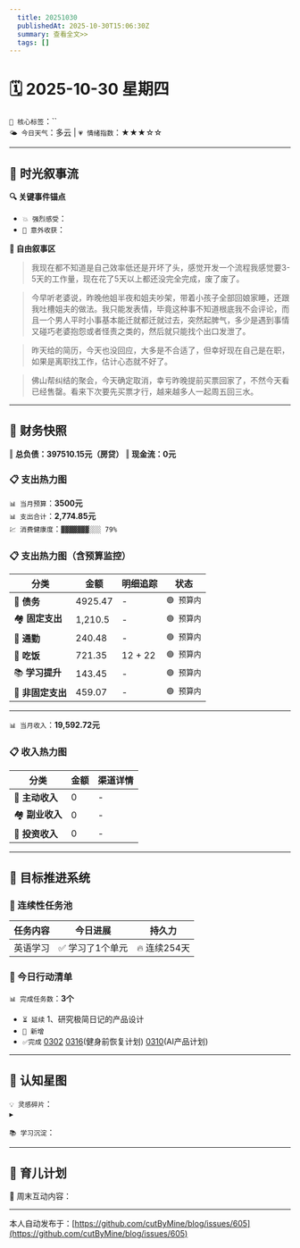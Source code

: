 ```yaml
---
  title: 20251030
  publishedAt: 2025-10-30T15:06:30Z
  summary: 查看全文>>
  tags: []
---
```


# 🗓️ 2025-10-30 星期四  
`🔑 核心标签`：``  
`🌤️ 今日天气`：多云 | `💗 情绪指数`：★★★☆☆   

---


## 🌊 **时光叙事流**
**🔍 关键事件锚点**  
- `💥 强烈感受`：         
- `🎉 意外收获`：           

**📖 自由叙事区**  
> 我现在都不知道是自己效率低还是开坏了头，感觉开发一个流程我感觉要3-5天的工作量，现在花了5天以上都还没完全完成，废了废了。

> 今早听老婆说，昨晚他姐半夜和姐夫吵架，带着小孩子全部回娘家睡，还跟我吐槽姐夫的做法。我只能发表情，毕竟这种事不知道根底我不会评论，而且一个男人平时小事基本能迁就都迁就过去，突然起脾气，多少是遇到事情又碰巧老婆抱怨或者怪责之类的，然后就只能找个出口发泄了。

> 昨天给的简历，今天也没回应，大多是不合适了，但幸好现在自己是在职，如果是离职找工作，估计心态就不好了。

> 佛山帮纠结的聚会，今天确定取消，幸亏昨晚提前买票回家了，不然今天看已经售罄。看来下次要先买票才行，越来越多人一起周五回三水。

---

## 💸 **财务快照**
‖ **总负债：397510.15元（房贷）**
‖ **现金流：0元**

### 📋 支出热力图

`📊 当月预算`：**3500元**  
`📊 支出合计`：**2,774.85元**  
`💹 消费健康度`：`▓▓▓▓▓▓▓░░░ 79%`  
### 📋 支出热力图（含预算监控）
| 分类         | 金额    | 明细追踪                  | 状态           |
|--------------|---------|---------------------------|----------------|
| 🏦 **债务**    | 4925.47   |  -  | `🟢 预算内`   |
| 🏘️ **固定支出** | 1,210.5     |  -  | `🟢 预算内`     |
| 🚌 **通勤**     | 240.48   | -  | `🟢 预算内`     |
| 🍜 **吃饭**     | 721.35  |  12 + 22  | `🟢 预算内`   |
| 📚 **学习提升** | 143.45      |   -     | `🟢 预算内`     |
| 🎲 **非固定支出** | 459.07   |  -   | `🟢 预算内`  |
---

`📊 当月收入`：**19,592.72元**  

### 📋 收入热力图
| 分类         | 金额    | 渠道详情             |
|--------------|---------|-------------------------|
| 🏦 **主动收入**  | 0                | -        |
| 🏘️ **副业收入**  | 0                | -        |
| 🚌 **投资收入**  | 0                | -        |



---

## 🎯 **目标推进系统**

### 🔄 连续性任务池
| 任务内容                | 今日进展          | 持久力     |
|-------------------------|-------------------|------------|
| 英语学习         | ✅ 学习了1个单元 | 🔥 连续254天  |




### 📌 今日行动清单

`📊 完成任务数`：**3个**  
- `⏳ 延续` 1、研究极简日记的产品设计             
- `🚩 新增`   
- `✅完成` [0302](note://WEB9685e40ae7a6464db1196641a1ffd0ee)   [0316](note://WEBc1fcc89ec3e741538b703e8017b38c9f)(健身前恢复计划)  [0310](note://WEBfc89f9187c014fbe9fab88e2d09b4bde)(AI产品计划)


---

## 🌌 **认知星图**
`💡 灵感碎片`：  
▸ 


`📚 学习沉淀`：  
>    

---

## 🌃 育儿计划

🚀 周末互动内容：

---
本人自动发布于：[https://github.com/cutByMine/blog/issues/605](https://github.com/cutByMine/blog/issues/605)

